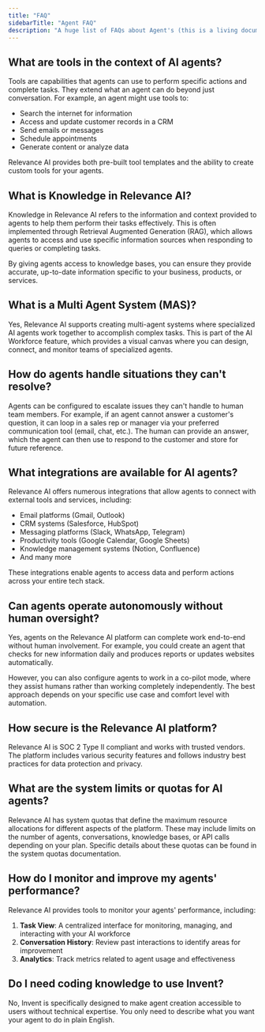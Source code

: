 ```yaml
---
title: "FAQ"
sidebarTitle: "Agent FAQ"
description: "A huge list of FAQs about Agent's (this is a living document)"
---
```


## What are tools in the context of AI agents?

Tools are capabilities that agents can use to perform specific actions and complete tasks. They extend what an agent can do beyond just conversation. For example, an agent might use tools to:
- Search the internet for information
- Access and update customer records in a CRM
- Send emails or messages
- Schedule appointments
- Generate content or analyze data

Relevance AI provides both pre-built tool templates and the ability to create custom tools for your agents.

## What is Knowledge in Relevance AI?

Knowledge in Relevance AI refers to the information and context provided to agents to help them perform their tasks effectively. This is often implemented through Retrieval Augmented Generation (RAG), which allows agents to access and use specific information sources when responding to queries or completing tasks.

By giving agents access to knowledge bases, you can ensure they provide accurate, up-to-date information specific to your business, products, or services.

## What is a Multi Agent System (MAS)?

Yes, Relevance AI supports creating multi-agent systems where specialized AI agents work together to accomplish complex tasks. This is part of the AI Workforce feature, which provides a visual canvas where you can design, connect, and monitor teams of specialized agents.

## How do agents handle situations they can't resolve?

Agents can be configured to escalate issues they can't handle to human team members. For example, if an agent cannot answer a customer's question, it can loop in a sales rep or manager via your preferred communication tool (email, chat, etc.). The human can provide an answer, which the agent can then use to respond to the customer and store for future reference.

## What integrations are available for AI agents?

Relevance AI offers numerous integrations that allow agents to connect with external tools and services, including:

- Email platforms (Gmail, Outlook)
- CRM systems (Salesforce, HubSpot)
- Messaging platforms (Slack, WhatsApp, Telegram)
- Productivity tools (Google Calendar, Google Sheets)
- Knowledge management systems (Notion, Confluence)
- And many more

These integrations enable agents to access data and perform actions across your entire tech stack.


## Can agents operate autonomously without human oversight?

Yes, agents on the Relevance AI platform can complete work end-to-end without human involvement. For example, you could create an agent that checks for new information daily and produces reports or updates websites automatically.

However, you can also configure agents to work in a co-pilot mode, where they assist humans rather than working completely independently. The best approach depends on your specific use case and comfort level with automation.

## How secure is the Relevance AI platform?

Relevance AI is SOC 2 Type II compliant and works with trusted vendors. The platform includes various security features and follows industry best practices for data protection and privacy.

## What are the system limits or quotas for AI agents?

Relevance AI has system quotas that define the maximum resource allocations for different aspects of the platform. These may include limits on the number of agents, conversations, knowledge bases, or API calls depending on your plan. Specific details about these quotas can be found in the system quotas documentation.

## How do I monitor and improve my agents' performance?

Relevance AI provides tools to monitor your agents' performance, including:

1. **Task View**: A centralized interface for monitoring, managing, and interacting with your AI workforce
2. **Conversation History**: Review past interactions to identify areas for improvement
3. **Analytics**: Track metrics related to agent usage and effectiveness

## Do I need coding knowledge to use Invent?

No, Invent is specifically designed to make agent creation accessible to users without technical expertise. You only need to describe what you want your agent to do in plain English.